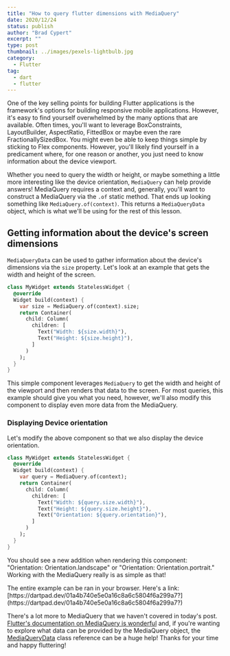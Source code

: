 ```yaml
---
title: "How to query flutter dimensions with MediaQuery"
date: 2020/12/24
status: publish
author: "Brad Cypert"
excerpt: ""
type: post
thumbnail: ../images/pexels-lightbulb.jpg
category:
  - Flutter
tag:
  - dart
  - flutter
---
```


One of the key selling points for building Flutter applications is the framework's options for building responsive mobile applications. However, it's easy to find yourself overwhelmed by the many options that are available. Often times, you'll want to leverage BoxConstraints, LayoutBuilder, AspectRatio, FittedBox or maybe even the rare FractionallySizedBox. You might even be able to keep things simple by sticking to Flex components. However, you'll likely find yourself in a predicament where, for one reason or another, you just need to know information about the device viewport.

Whether you need to query the width or height, or maybe something a little more interesting like the device orientation, `MediaQuery` can help provide answers! MediaQuery requires a context and, generally, you'll want to construct a MediaQuery via the `.of` static method. That ends up looking something like `MediaQuery.of(context)`. This returns a `MediaQueryData` object, which is what we'll be using for the rest of this lesson.

## Getting information about the device's screen dimensions

`MediaQueryData` can be used to gather information about the device's dimensions via the `size` property. Let's look at an example that gets the width and height of the screen.

```dart
class MyWidget extends StatelessWidget {
  @override
  Widget build(context) {
    var size = MediaQuery.of(context).size;
    return Container(
      child: Column(
        children: [
          Text("Width: ${size.width}"),
          Text("Height: ${size.height}"),
        ]
      )
    );
  }
}
```

This simple component leverages `MediaQuery` to get the width and height of the viewport and then renders that data to the screen. For most queries, this example should give you what you need, however, we'll also modify this component to display even more data from the MediaQuery.

### Displaying Device orientation

Let's modify the above component so that we also display the device orientation.

```dart
class MyWidget extends StatelessWidget {
  @override
  Widget build(context) {
    var query = MediaQuery.of(context);
    return Container(
      child: Column(
        children: [
          Text("Width: ${query.size.width}"),
          Text("Height: ${query.size.height}"),
          Text("Orientation: ${query.orientation}"),
        ]
      )
    );
  }
}
```

You should see a new addition when rendering this component: "Orientation: Orientation.landscape" or "Orientation: Orientation.portrait." Working with the MediaQuery really is as simple as that!

<HeadsUp>
    The entire example can be ran in your browser. Here's a link: [https://dartpad.dev/01a4b740e5e0a16c8a6c5804f6a299a7?](https://dartpad.dev/01a4b740e5e0a16c8a6c5804f6a299a7?)
</HeadsUp>

There's a lot more to MediaQuery that we haven't covered in today's post. [Flutter's documentation on MediaQuery is wonderful](https://api.flutter.dev/flutter/widgets/MediaQuery-class.html) and, if you're wanting to explore what data can be provided by the MediaQuery object, the [MediaQueryData](https://api.flutter.dev/flutter/widgets/MediaQueryData-class.html) class reference can be a huge help! Thanks for your time and happy fluttering!


